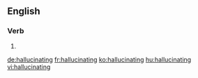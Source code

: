 ==English==

===Verb===
{{head|en}}

# {{present participle of|hallucinate|lang=en}}

[[de:hallucinating]]
[[fr:hallucinating]]
[[ko:hallucinating]]
[[hu:hallucinating]]
[[vi:hallucinating]]